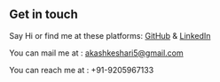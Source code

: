 ## Get in touch

 Say Hi or find me at these platforms: [GitHub](https://github.com/keshariAkash) & [LinkedIn](https://www.linkedin.com/in/akash-keshari-b205a1170/)

 You can mail me at : akashkeshari5@gmail.com

 You can reach me at : +91-9205967133
